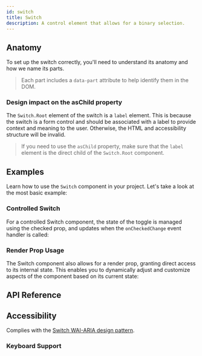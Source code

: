 ```yaml
---
id: switch
title: Switch
description: A control element that allows for a binary selection.
---
```


<ComponentPreview id="Switch" />

## Anatomy

To set up the switch correctly, you'll need to understand its anatomy and how we
name its parts.

> Each part includes a `data-part` attribute to help identify them in the DOM.

<Anatomy id="switch" />

### Design impact on the asChild property

The `Switch.Root` element of the switch is a `label` element. This is because
the switch is a form control and should be associated with a label to provide
context and meaning to the user. Otherwise, the HTML and accessibility structure
will be invalid.

> If you need to use the `asChild` property, make sure that the `label` element
> is the direct child of the `Switch.Root` component.

## Examples

Learn how to use the `Switch` component in your project. Let's take a look at
the most basic example:

<Example id="basic" />

### Controlled Switch

For a controlled Switch component, the state of the toggle is managed using the
checked prop, and updates when the `onCheckedChange` event handler is called:

<Example id="controlled" />

### Render Prop Usage

The Switch component also allows for a render prop, granting direct access to
its internal state. This enables you to dynamically adjust and customize aspects
of the component based on its current state:

<Example id="render-prop" />

## API Reference

<ComponentTypes id="switch" />

## Accessibility

Complies with the [Switch WAI-ARIA design pattern](https://www.w3.org/WAI/ARIA/apg/patterns/switch/).

### Keyboard Support

<KeyBindingsTable id="switch" />

